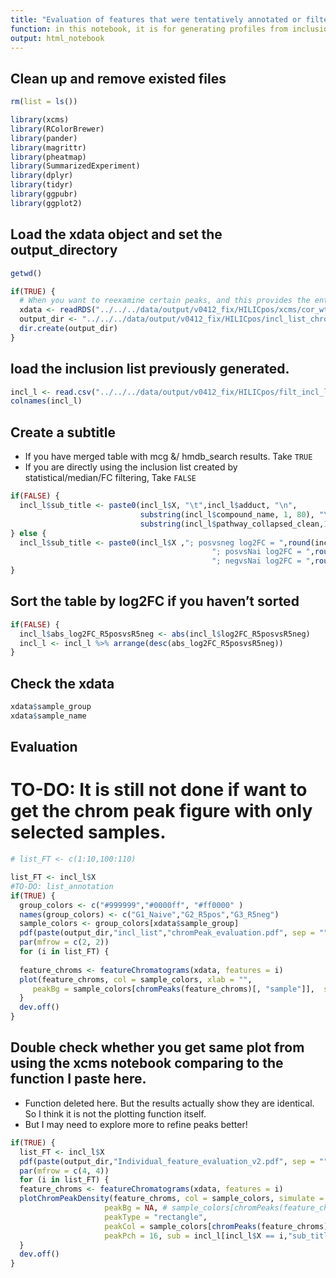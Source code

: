 ```yaml
---
title: "Evaluation of features that were tentatively annotated or filtered for MS/MS"
function: in this notebook, it is for generating profiles from inclusion list
output: html_notebook
---
```


## Clean up and remove existed files
```r
rm(list = ls())

library(xcms)
library(RColorBrewer)
library(pander)
library(magrittr)
library(pheatmap)
library(SummarizedExperiment)
library(dplyr)
library(tidyr)
library(ggpubr)
library(ggplot2)
```

## Load the xdata object and set the output_directory

```r

getwd()

if(TRUE) {
  # When you want to reexamine certain peaks, and this provides the entry to reload xdata object.
  xdata <- readRDS("../../../data/output/v0412_fix/HILICpos/xcms/cor_wt_binSize0.005/HILICpos_xcms_minFrac07_bw2_ppm1_sum_binSize0.005.rds")
  output_dir <- "../../../data/output/v0412_fix/HILICpos/incl_list_chromPeak/"
  dir.create(output_dir)
}

```


## load the inclusion list previously generated.

```r
incl_l <- read.csv("../../../data/output/v0412_fix/HILICpos/filt_incl_list/sorted_filt_med_16.6_padj_0.05_FC_2_ttest_R5posvsR5neg.csv", header = TRUE)
colnames(incl_l)
```


## Create a subtitle 
- If you have merged table with mcg &/ hmdb_search results. Take `TRUE`
- If you are directly using the inclusion list created by statistical/median/FC filtering, Take `FALSE`

```r
if(FALSE) {
  incl_l$sub_title <- paste0(incl_l$X, "\t",incl_l$adduct, "\n",
                             substring(incl_l$compound_name, 1, 80), "\n" ,
                             substring(incl_l$pathway_collapsed_clean,1,80))
} else {
  incl_l$sub_title <- paste0(incl_l$X ,"; posvsneg log2FC = ",round(incl_l$log2FC_R5posvsR5neg,2),
                                             "; posvsNai log2FC = ",round(incl_l$log2FC_R5posvsNaive,2),
                                             "; negvsNai log2FC = ",round(incl_l$log2FC_R5negvsNaive),2)
}

```

## Sort the table by log2FC if you haven't sorted
```r
if(FALSE) {
  incl_l$abs_log2FC_R5posvsR5neg <- abs(incl_l$log2FC_R5posvsR5neg)
  incl_l <- incl_l %>% arrange(desc(abs_log2FC_R5posvsR5neg))
}

```


## Check the xdata
```r
xdata$sample_group
xdata$sample_name
```



## Evaluation
# TO-DO: It is still not done if want to get the chrom peak figure with only selected samples.
```r
# list_FT <- c(1:10,100:110)

list_FT <- incl_l$X
#TO-DO: list_annotation 
if(TRUE) {
  group_colors <- c("#999999","#0000ff", "#ff0000" )
  names(group_colors) <- c("G1_Naive","G2_R5pos","G3_R5neg")
  sample_colors <- group_colors[xdata$sample_group]
  pdf(paste(output_dir,"incl_list","chromPeak_evaluation.pdf", sep = ""), width = 20, height = 10)
  par(mfrow = c(2, 2))
  for (i in list_FT) {
  
  feature_chroms <- featureChromatograms(xdata, features = i)
  plot(feature_chroms, col = sample_colors, xlab = "",
     peakBg = sample_colors[chromPeaks(feature_chroms)[, "sample"]],  sub = incl_l[incl_l$X == i,"sub_title"]) #as.character(i)
  }
  dev.off()
}


```


## Double check whether you get same plot from using the xcms notebook comparing to the function I paste here.
- Function deleted here. But the results actually show they are identical. So I think it is not the plotting function itself.
- But I may need to explore more to refine peaks better!
```r
if(TRUE) {
  list_FT <- incl_l$X
  pdf(paste(output_dir,"Individual_feature_evaluation_v2.pdf", sep = ""), width = 10, height = 10)
  par(mfrow = c(4, 4))
  for (i in list_FT) {
  feature_chroms <- featureChromatograms(xdata, features = i)
  plotChromPeakDensity(feature_chroms, col = sample_colors, simulate = FALSE, # param = pdp,
                     peakBg = NA, # sample_colors[chromPeaks(feature_chroms)[, "sample"]],
                     peakType = "rectangle",
                     peakCol = sample_colors[chromPeaks(feature_chroms)[, "sample"]],
                     peakPch = 16, sub = incl_l[incl_l$X == i,"sub_title"])
  }
  dev.off()
}
```
